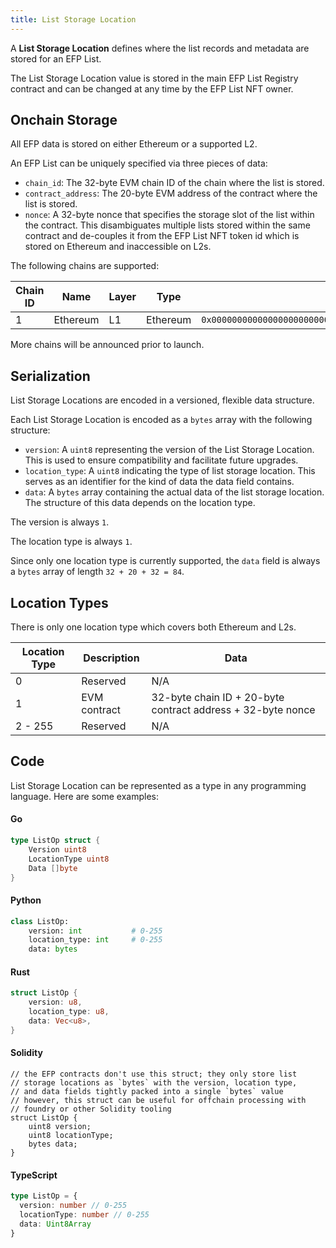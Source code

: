 ```yaml
---
title: List Storage Location
---
```


A **List Storage Location** defines where the list records and metadata are stored for an EFP List.

The List Storage Location value is stored in the main EFP List Registry contract and can be changed at any time by the EFP List NFT owner.

## Onchain Storage

All EFP data is stored on either Ethereum or a supported L2.

An EFP List can be uniquely specified via three pieces of data:

- `chain_id`: The 32-byte EVM chain ID of the chain where the list is stored.
- `contract_address`: The 20-byte EVM address of the contract where the list is stored.
- `nonce`: A 32-byte nonce that specifies the storage slot of the list within the contract. This disambiguates multiple lists stored within the same contract and de-couples it from the EFP List NFT token id which is stored on Ethereum and inaccessible on L2s.

The following chains are supported:

| Chain ID | Name       | Layer      | Type              | 32-Byte Chain ID                                                     |
| -------- | ---------- | ---------- | ----------------- | -------------------------------------------------------------------- |
| 1        | Ethereum   | L1         | Ethereum          | `0x0000000000000000000000000000000000000000000000000000000000000001` |

More chains will be announced prior to launch.

## Serialization

List Storage Locations are encoded in a versioned, flexible data structure.

Each List Storage Location is encoded as a `bytes` array with the following structure:

- `version`: A `uint8` representing the version of the List Storage Location. This is used to ensure compatibility and facilitate future upgrades.
- `location_type`: A `uint8` indicating the type of list storage location. This serves as an identifier for the kind of data the data field contains.
- `data`: A `bytes` array containing the actual data of the list storage location. The structure of this data depends on the location type.

The version is always `1`.

The location type is always `1`.

Since only one location type is currently supported, the `data` field is always a `bytes` array of length `32 + 20 + 32 = 84`.

## Location Types

There is only one location type which covers both Ethereum and L2s.

| Location Type | Description  | Data                                                        |
| ------------- | ------------ | ----------------------------------------------------------- |
| 0             | Reserved     | N/A                                                         |
| 1             | EVM contract | 32-byte chain ID + 20-byte contract address + 32-byte nonce |
| 2 - 255       | Reserved     | N/A                                                         |

## Code

List Storage Location can be represented as a type in any programming language. Here are some examples:

#### Go

```go
type ListOp struct {
    Version uint8
    LocationType uint8
    Data []byte
}
```

#### Python

```python
class ListOp:
    version: int           # 0-255
    location_type: int     # 0-255
    data: bytes
```

#### Rust

```rust
struct ListOp {
    version: u8,
    location_type: u8,
    data: Vec<u8>,
}
```

#### Solidity

```solidity
// the EFP contracts don't use this struct; they only store list
// storage locations as `bytes` with the version, location type,
// and data fields tightly packed into a single `bytes` value
// however, this struct can be useful for offchain processing with
// foundry or other Solidity tooling
struct ListOp {
    uint8 version;
    uint8 locationType;
    bytes data;
}
```

#### TypeScript

```typescript
type ListOp = {
  version: number // 0-255
  locationType: number // 0-255
  data: Uint8Array
}
```
